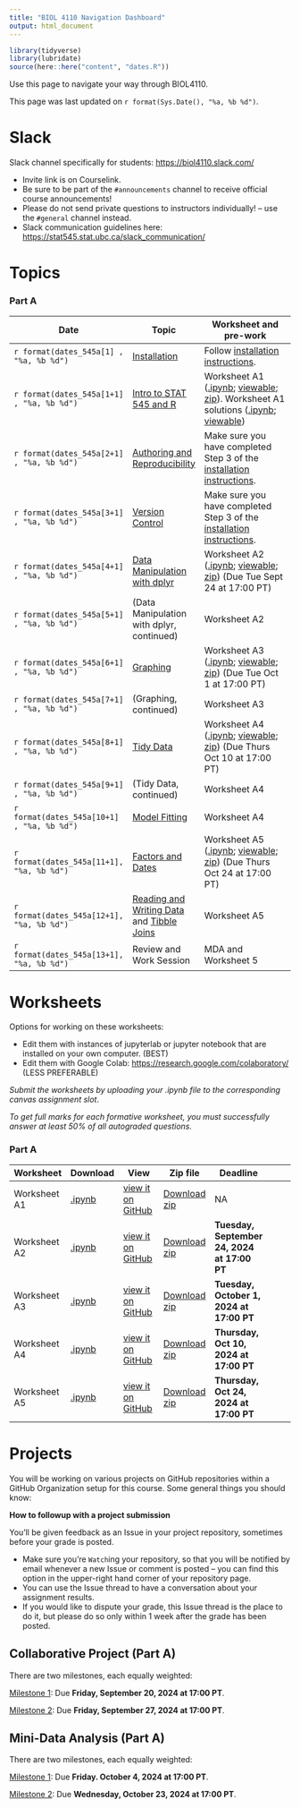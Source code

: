```yaml
---
title: "BIOL 4110 Navigation Dashboard"
output: html_document
---
```


```r
library(tidyverse)
library(lubridate)
source(here::here("content", "dates.R"))
```

Use this page to navigate your way through BIOL4110.

This page was last updated on `r format(Sys.Date(), "%a, %b %d")`.

# Slack

Slack channel specifically for students: <https://biol4110.slack.com/>

-   Invite link is on Courselink.
-   Be sure to be part of the `#announcements` channel to receive official course announcements!
-   Please do not send private questions to instructors individually! -- use the `#general` channel instead.
-   Slack communication guidelines here: <https://stat545.stat.ubc.ca/slack_communication/>

# Topics

### Part A

| Date                                       | Topic                                                                                                                                  | Worksheet and pre-work                                                                                                                                                                                                                                                                                                                                                                                                                                                                                                                                                                                                                                   |
|-------------|-------------|----------------------------------------------|
| `r format(dates_545a[1] , "%a, %b %d")`    | [Installation](/notes/notes-a00)                                                                                                       | Follow [installation instructions](/notes/notes-a00).                                                                                                                                                                                                                                                                                                                                                                                                                                                                                                                                                                                                    |
| `r format(dates_545a[1+1] , "%a, %b %d")`  | [Intro to STAT 545 and R](/notes/notes-a01)                                                                                            | Worksheet A1 ([.ipynb](https://raw.githubusercontent.com/UBC-STAT/stat545.stat.ubc.ca/master/content/worksheets/worksheet_a01.ipynb); [viewable](https://github.com/UBC-STAT/stat545.stat.ubc.ca/blob/master/content/worksheets/worksheet_a01.ipynb); [zip](https://github.com/UBC-STAT/stat545.stat.ubc.ca/raw/master/content/worksheets/worksheet_a01.ipynb.zip)). Worksheet A1 solutions ([.ipynb](https://raw.githubusercontent.com/UBC-STAT/stat545.stat.ubc.ca/master/content/worksheets/worksheet_a01_solutions.ipynb); [viewable](https://github.com/UBC-STAT/stat545.stat.ubc.ca/blob/master/content/worksheets/worksheet_a01_solutions.ipynb)) |
| `r format(dates_545a[2+1] , "%a, %b %d")`  | [Authoring and Reproducibility](/notes/notes-a03)                                                                                      | Make sure you have completed Step 3 of the [installation instructions](/notes/notes-a00).                                                                                                                                                                                                                                                                                                                                                                                                                                                                                                                                                                |
| `r format(dates_545a[3+1] , "%a, %b %d")`  | [Version Control](/notes/notes-a02)                                                                                                    | Make sure you have completed Step 3 of the [installation instructions](/notes/notes-a00).                                                                                                                                                                                                                                                                                                                                                                                                                                                                                                                                                                |
| `r format(dates_545a[4+1] , "%a, %b %d")`  | [Data Manipulation with dplyr](/notes/notes-a04)                                                                                       | Worksheet A2 ([.ipynb](https://raw.githubusercontent.com/UBC-STAT/stat545.stat.ubc.ca/master/content/worksheets/worksheet_a02.ipynb); [viewable](https://github.com/UBC-STAT/stat545.stat.ubc.ca/blob/master/content/worksheets/worksheet_a02.ipynb); [zip](https://github.com/UBC-STAT/stat545.stat.ubc.ca/raw/master/content/worksheets/worksheet_a02.ipynb.zip)) (Due Tue Sept 24 at 17:00 PT)                                                                                                                                                                                                                                                        |
| `r format(dates_545a[5+1] , "%a, %b %d")`  | (Data Manipulation with dplyr, continued)                                                                                              | Worksheet A2                                                                                                                                                                                                                                                                                                                                                                                                                                                                                                                                                                                                                                             |
| `r format(dates_545a[6+1] , "%a, %b %d")`  | [Graphing](/notes/notes-a06)                                                                                                           | Worksheet A3 ([.ipynb](https://raw.githubusercontent.com/UBC-STAT/stat545.stat.ubc.ca/master/content/worksheets/worksheet_a03.ipynb); [viewable](https://github.com/UBC-STAT/stat545.stat.ubc.ca/blob/master/content/worksheets/worksheet_a03.ipynb); [zip](https://github.com/UBC-STAT/stat545.stat.ubc.ca/raw/master/content/worksheets/worksheet_a03.ipynb.zip)) (Due Tue Oct 1 at 17:00 PT)                                                                                                                                                                                                                                                          |
| `r format(dates_545a[7+1] , "%a, %b %d")`  | (Graphing, continued)                                                                                                                  | Worksheet A3                                                                                                                                                                                                                                                                                                                                                                                                                                                                                                                                                                                                                                             |
| `r format(dates_545a[8+1] , "%a, %b %d")`  | [Tidy Data](/notes/notes-a08)                                                                                                          | Worksheet A4 ([.ipynb](https://raw.githubusercontent.com/UBC-STAT/stat545.stat.ubc.ca/master/content/worksheets/worksheet_a04.ipynb); [viewable](https://github.com/UBC-STAT/stat545.stat.ubc.ca/blob/master/content/worksheets/worksheet_a04.ipynb); [zip](https://github.com/UBC-STAT/stat545.stat.ubc.ca/raw/master/content/worksheets/worksheet_a04.ipynb.zip)) (Due Thurs Oct 10 at 17:00 PT)                                                                                                                                                                                                                                                       |
| `r format(dates_545a[9+1] , "%a, %b %d")`  | (Tidy Data, continued)                                                                                                                 | Worksheet A4                                                                                                                                                                                                                                                                                                                                                                                                                                                                                                                                                                                                                                             |
| `r format(dates_545a[10+1] , "%a, %b %d")` | [Model Fitting](/notes/notes-a09)                                                                                                      | Worksheet A4                                                                                                                                                                                                                                                                                                                                                                                                                                                                                                                                                                                                                                             |
| `r format(dates_545a[11+1], "%a, %b %d")`  | [Factors and Dates](/notes/notes-a10)                                                                                                  | Worksheet A5 ([.ipynb](https://raw.githubusercontent.com/UBC-STAT/stat545.stat.ubc.ca/master/content/worksheets/worksheet_a05.ipynb); [viewable](https://github.com/UBC-STAT/stat545.stat.ubc.ca/blob/master/content/worksheets/worksheet_a05.ipynb); [zip](https://github.com/UBC-STAT/stat545.stat.ubc.ca/raw/master/content/worksheets/worksheet_a05.ipynb.zip)) (Due Thurs Oct 24 at 17:00 PT)                                                                                                                                                                                                                                                       |
| `r format(dates_545a[12+1], "%a, %b %d")`  | [Reading and Writing Data](/notes/notes-a12) and [Tibble Joins](/notes/notes-a11) <!-- [Reading and Writing Data](/notes/notes-a12)--> | Worksheet A5 <!-- Worksheet A6 ([.ipynb](https://raw.githubusercontent.com/UBC-STAT/stat545.stat.ubc.ca/master/content/worksheets/worksheet_a06.ipynb); [viewable](https://github.com/UBC-STAT/stat545.stat.ubc.ca/blob/master/content/worksheets/worksheet_a06.ipynb); [zip](https://github.com/UBC-STAT/stat545.stat.ubc.ca/raw/master/content/worksheets/worksheet_a06.ipynb.zip))   -->                                                                                                                                                                                                                                                              |
| `r format(dates_545a[13+1], "%a, %b %d")`  | Review and Work Session                                                                                                                | MDA and Worksheet 5                                                                                                                                                                                                                                                                                                                                                                                                                                                                                                                                                                                                                                      |

# Worksheets

Options for working on these worksheets:

-   Edit them with instances of jupyterlab or jupyter notebook that are installed on your own computer. (BEST)
-   Edit them with Google Colab: <https://research.google.com/colaboratory/> (LESS PREFERABLE)

*Submit the worksheets by uploading your .ipynb file to the corresponding canvas assignment slot*.

*To get full marks for each formative worksheet, you must successfully answer at least 50% of all autograded questions.*

### Part A

| Worksheet    | Download                                                                                                               | View                                                                                                                    | Zip file                                                                                                              | Deadline                                                                                                                                                                                                                                                                                                             |     |
|------------|------------|------------|------------|------------|---------------|
| Worksheet A1 | [.ipynb](https://raw.githubusercontent.com/UBC-STAT/stat545.stat.ubc.ca/master/content/worksheets/worksheet_a01.ipynb) | [view it on GitHub](https://github.com/UBC-STAT/stat545.stat.ubc.ca/blob/master/content/worksheets/worksheet_a01.ipynb) | [Download zip](https://github.com/UBC-STAT/stat545.stat.ubc.ca/raw/master/content/worksheets/worksheet_a01.ipynb.zip) | NA <!-- **not for submission.** Solutions ([.ipynb](https://raw.githubusercontent.com/UBC-STAT/stat545.stat.ubc.ca/master/content/worksheets/worksheet_a01_solutions.ipynb), [view it on Github](https://github.com/UBC-STAT/stat545.stat.ubc.ca/blob/master/content/worksheets/worksheet_a01_solutions.ipynb)). --> |     |
| Worksheet A2 | [.ipynb](https://raw.githubusercontent.com/UBC-STAT/stat545.stat.ubc.ca/master/content/worksheets/worksheet_a02.ipynb) | [view it on GitHub](https://github.com/UBC-STAT/stat545.stat.ubc.ca/blob/master/content/worksheets/worksheet_a02.ipynb) | [Download zip](https://github.com/UBC-STAT/stat545.stat.ubc.ca/raw/master/content/worksheets/worksheet_a02.ipynb.zip) | **Tuesday, September 24, 2024 at 17:00 PT**                                                                                                                                                                                                                                                                          |     |
| Worksheet A3 | [.ipynb](https://raw.githubusercontent.com/UBC-STAT/stat545.stat.ubc.ca/master/content/worksheets/worksheet_a03.ipynb) | [view it on GitHub](https://github.com/UBC-STAT/stat545.stat.ubc.ca/blob/master/content/worksheets/worksheet_a03.ipynb) | [Download zip](https://github.com/UBC-STAT/stat545.stat.ubc.ca/raw/master/content/worksheets/worksheet_a03.ipynb.zip) | **Tuesday, October 1, 2024 at 17:00 PT**                                                                                                                                                                                                                                                                             |     |
| Worksheet A4 | [.ipynb](https://raw.githubusercontent.com/UBC-STAT/stat545.stat.ubc.ca/master/content/worksheets/worksheet_a04.ipynb) | [view it on GitHub](https://github.com/UBC-STAT/stat545.stat.ubc.ca/blob/master/content/worksheets/worksheet_a04.ipynb) | [Download zip](https://github.com/UBC-STAT/stat545.stat.ubc.ca/raw/master/content/worksheets/worksheet_a04.ipynb.zip) | **Thursday, Oct 10, 2024 at 17:00 PT**                                                                                                                                                                                                                                                                               |     |
| Worksheet A5 | [.ipynb](https://raw.githubusercontent.com/UBC-STAT/stat545.stat.ubc.ca/master/content/worksheets/worksheet_a05.ipynb) | [view it on GitHub](https://github.com/UBC-STAT/stat545.stat.ubc.ca/blob/master/content/worksheets/worksheet_a05.ipynb) | [Download zip](https://github.com/UBC-STAT/stat545.stat.ubc.ca/raw/master/content/worksheets/worksheet_a05.ipynb.zip) | **Thursday, Oct 24, 2024 at 17:00 PT**                                                                                                                                                                                                                                                                               |     |

```{=html}
<!--                                                         
| Worksheet A6 | [.ipynb](https://raw.githubusercontent.com/UBC-STAT/stat545.stat.ubc.ca/master/content/worksheets/worksheet_a06.ipynb) | [view it on GitHub](https://github.com/UBC-STAT/stat545.stat.ubc.ca/blob/master/content/worksheets/worksheet_a06.ipynb) | [Download zip](https://github.com/UBC-STAT/stat545.stat.ubc.ca/raw/master/content/worksheets/worksheet_a06.ipynb.zip) | 10                    | **Friday, Oct 25, 2024 at 17:00 PT**                                                                                                                                                                                                                                                                  |
-->
```
# Projects

You will be working on various projects on GitHub repositories within a GitHub Organization setup for this course. Some general things you should know:

**How to followup with a project submission**

You'll be given feedback as an Issue in your project repository, sometimes before your grade is posted.

-   Make sure you're `Watch`ing your repository, so that you will be notified by email whenever a new Issue or comment is posted -- you can find this option in the upper-right hand corner of your repository page.
-   You can use the Issue thread to have a conversation about your assignment results.
-   If you would like to dispute your grade, this Issue thread is the place to do it, but please do so only within 1 week after the grade has been posted.

## Collaborative Project (Part A)

There are two milestones, each equally weighted:

[Milestone 1](/collaborative-project/milestone1/): Due **Friday, September 20, 2024 at 17:00 PT**.

[Milestone 2](/collaborative-project/milestone2/): Due **Friday, September 27, 2024 at 17:00 PT**.

## Mini-Data Analysis (Part A)

There are two milestones, each equally weighted:

[Milestone 1](/mini-project/mini-project-1/): Due **Friday. October 4, 2024 at 17:00 PT**.

[Milestone 2](/mini-project/mini-project-2/): Due **Wednesday, October 23, 2024 at 17:00 PT**.

## 
